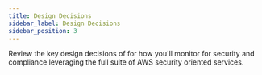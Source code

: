```yaml
---
title: Design Decisions
sidebar_label: Design Decisions
sidebar_position: 3
---
```


<Intro>
Review the key design decisions of for how you'll monitor for security and compliance leveraging the full suite of AWS security oriented services.
</Intro>

<DocCardList/>
